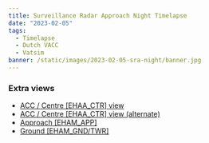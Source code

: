 ```yaml
---
title: Surveillance Radar Approach Night Timelapse
date: "2023-02-05"
tags:
  - Timelapse
  - Dutch VACC
  - Vatsim
banner: /static/images/2023-02-05-sra-night/banner.jpg
---
```


<Youtube id="PmGHUXNuwBo" />

### Extra views

- [ACC / Centre [EHAA_CTR] view](https://youtu.be/DNYi-qG3sSE)
- [ACC / Centre [EHAA_CTR] view (alternate)](https://youtu.be/5ihB3t7TQAc)
- [Approach [EHAM_APP]](https://youtu.be/zG6PgGxNrtE)
- [Ground [EHAM_GND/TWR]](https://youtu.be/IRGx7RJBEec)
